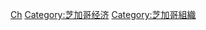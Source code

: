 {{Commonscat|Companies based in Chicago}}

[[Category:伊利諾州公司|Ch]]
[[Category:芝加哥经济|Category:芝加哥经济]]
[[Category:芝加哥組織|Category:芝加哥組織]]